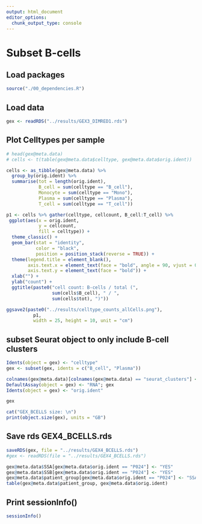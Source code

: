 ```yaml
---
output: html_document
editor_options: 
  chunk_output_type: console
---
```



# Subset B-cells {#Subset_B-cells}
## Load packages

```r

source("./00_dependencies.R")

```


## Load data

```r

gex <- readRDS("../results/GEX3_DIMRED1.rds")

```


## Plot Celltypes per sample

```r

# head(gex@meta.data)
# cells <- t(table(gex@meta.data$celltype, gex@meta.data$orig.ident))

cells <- as_tibble(gex@meta.data) %>%
  group_by(orig.ident) %>%
  summarise(tot = length(orig.ident),
            B_cell = sum(celltype == "B_cell"),
            Monocyte = sum(celltype == "Mono"),
            Plasma = sum(celltype == "Plasma"),
            T_cell = sum(celltype == "T_cell")) 

p1 <- cells %>% gather(celltype, cellcount, B_cell:T_cell) %>% 
 ggplot(aes(x = orig.ident, 
            y = cellcount, 
            fill = celltype)) + 
  theme_classic() + 
  geom_bar(stat = "identity", 
           color = "black", 
           position = position_stack(reverse = TRUE)) + 
  theme(legend.title = element_blank(),
        axis.text.x = element_text(face = "bold", angle = 90, vjust = 0.5, hjust = 1),
        axis.text.y = element_text(face = "bold")) +
  xlab("") +
  ylab("count") +
  ggtitle(paste0("cell count: B-cells / total (", 
                 sum(cells$B_cell), " / ", 
                 sum(cells$tot), ")"))

ggsave2(paste0("../results/celltype_counts_allCells.png"), 
          p1,
          width = 25, height = 10, unit = "cm")


```


## subset Seurat object to only include B-cell clusters

```r

Idents(object = gex) <- "celltype"
gex <- subset(gex, idents = c("B_cell", "Plasma"))

colnames(gex@meta.data)[colnames(gex@meta.data) == "seurat_clusters"] <- "seurat_clusters_1"
DefaultAssay(object = gex) <- "RNA"; gex
Idents(object = gex) <- "orig.ident"

gex

cat("GEX_BCELLS size: \n")
print(object.size(gex), units = "GB")


```


## Save rds GEX4_BCELLS.rds

```r

saveRDS(gex, file = "../results/GEX4_BCELLS.rds")
#gex <- readRDS(file = "../results/GEX4_BCELLS.rds")

gex@meta.data$SSA[gex@meta.data$orig.ident == "P024"] <- "YES"
gex@meta.data$SSB[gex@meta.data$orig.ident == "P024"] <- "YES"
gex@meta.data$patient_group[gex@meta.data$orig.ident == "P024"] <- "SSAB"
table(gex@meta.data$patient_group, gex@meta.data$orig.ident)

```


## Print sessionInfo()

```r

sessionInfo()

```
